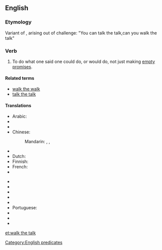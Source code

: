 ==English==

===Etymology===
Variant of {{term|walk the walk}}, arising out of challenge: "You can talk the talk,can you walk the talk"

===Verb===
{{head|en|verb|head=to [[walk]] the [[talk]]}}

# {{context|idiomatic|US|lang=en}} To do what one said one could do, or would do, not just making [[empty promises]].

====Related terms====
* [[walk the walk]]
* [[talk the talk]]

====Translations====
{{trans-top|to act in accordance with one's words}}
* Arabic: {{t-|ar|التزم بوعودك|sc=Arab}}
* {{trreq|hy}}
* {{trreq|ca}}
* Chinese:
*: Mandarin: {{t|cmn|言出必行|sc=Hani}}, {{t|cmn|说到做到|sc=Hani}}, {{t|cmn|言行一致|sc=Hani}}
* {{trreq|cs}}
* Dutch: {{t-|nl|de daad bij het woord voegen}}
* Finnish: {{t-|fi|pitää puheensa}}
* French: {{t+|fr|faut que les bottines suivent les babines}}
* {{trreq|de}}
{{trans-mid}}
* {{trreq|hi}}
* {{trreq|it}}
* {{trreq|ja}}
* {{trreq|ko}}
* {{trreq|pl}}
* Portuguese: {{t+|pt|prometer}} {{t+|pt|e}} {{t+|pt|cumprir}}
* {{trreq|ru}}
* {{trreq|es}}
* {{trreq|vi}}
{{trans-bottom}}

[[Category:English predicates]]

[[et:walk the talk]]
